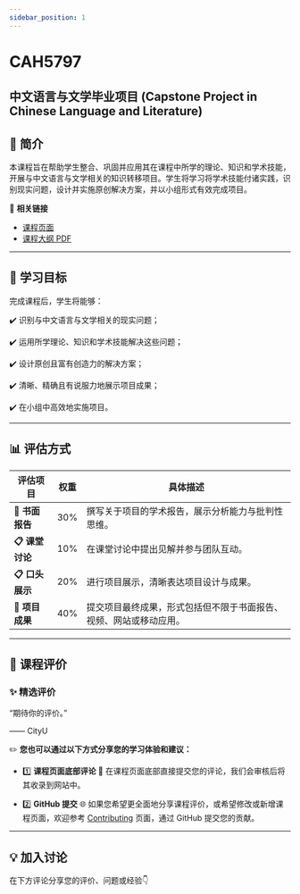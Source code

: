 ```yaml
---
sidebar_position: 1
---
```


# CAH5797
## 中文语言与文学毕业项目 (Capstone Project in Chinese Language and Literature)

## **📘 简介**
本课程旨在帮助学生整合、巩固并应用其在课程中所学的理论、知识和学术技能，开展与中文语言与文学相关的知识转移项目。学生将学习将学术技能付诸实践，识别现实问题，设计并实施原创解决方案，并以小组形式有效完成项目。

🔗 **相关链接**
- [课程页面](https://www.cityu.edu.hk/catalogue/pg/202425/course/CAH5797.htm)
- [课程大纲 PDF](https://www.cityu.edu.hk/catalogue/pg/202425/course/CAH5797.pdf)

---

## **🎯 学习目标**

完成课程后，学生将能够：

✔️ 识别与中文语言与文学相关的现实问题；

✔️ 运用所学理论、知识和学术技能解决这些问题；

✔️ 设计原创且富有创造力的解决方案；

✔️ 清晰、精确且有说服力地展示项目成果；

✔️ 在小组中高效地实施项目。

---

## **📊 评估方式**

| **评估项目**         | **权重** | **具体描述**                                                                                       |
|---------------------|---------|---------------------------------------------------------------------------------------------------|
| **📂 书面报告**       | 30%     | 撰写关于项目的学术报告，展示分析能力与批判性思维。                                                     |
| **📋 课堂讨论**       | 10%     | 在课堂讨论中提出见解并参与团队互动。                                                                   |
| **📋 口头展示**       | 20%     | 进行项目展示，清晰表达项目设计与成果。                                                                 |
| **📂 项目成果**       | 40%     | 提交项目最终成果，形式包括但不限于书面报告、视频、网站或移动应用。                                           |

---

## **💬 课程评价**

### ✨ **精选评价**
<div className={commentStyles.commentBox}>
    <p className={commentStyles.commentText}>
        “期待你的评价。”
    </p>
    <p className={commentStyles.commentAuthor}>—— CityU</p>
</div>

✏️ **您也可以通过以下方式分享您的学习体验和建议：**

- 1️⃣ **课程页面底部评论**
💬 在课程页面底部直接提交您的评论，我们会审核后将其收录到网站中。

- 2️⃣ **GitHub 提交**
🌐 如果您希望更全面地分享课程评价，或希望修改或新增课程页面，欢迎参考 [Contributing](https://penjc.github.io/CityU/contributing) 页面，通过 GitHub 提交您的贡献。

---

## **💡 加入讨论**

在下方评论分享您的评价、问题或经验👇
<Utterances />
